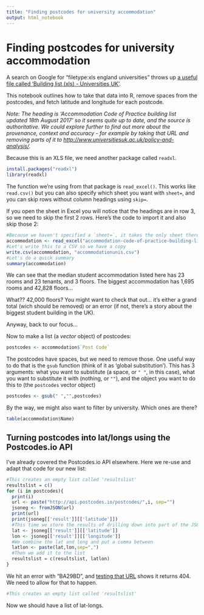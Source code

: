 ```yaml
---
title: "Finding postcodes for university accommodation"
output: html_notebook
---
```


# Finding postcodes for university accommodation

A search on Google for "filetype:xls england universities" throws up [a useful file called 'Building list (xls) - Universities UK'](http://www.universitiesuk.ac.uk/policy-and-analysis/Documents/accommodation-code-of-practice-building-list.xls). 

This notebook outlines how to take that data into R, remove spaces from the postcodes, and fetch latitude and longitude for each postcode.

*Note: The heading is 'Accommodation Code of Practice building list updated 18th August 2017' so it seems quite up to date, and the source is authoritative. We could explore further to find out more about the provenance, context and accuracy - for example by taking that URL and removing parts of it to [http://www.universitiesuk.ac.uk/policy-and-analysis/](http://www.universitiesuk.ac.uk/policy-and-analysis/).*

Because this is an XLS file, we need another package called `readxl`.

```r
install.packages("readxl")
library(readxl)
```

The function we're using from that package is `read_excel()`. This works like `read.csv()` but you can also specify which sheet you want with `sheet=`, and you can skip rows without column headings using `skip=`.

If you open the sheet in Excel you will notice that the headings are in row 3, so we need to skip the first 2 rows. Here's the code to import it and also skip those 2: 

```r
#Because we haven't specified a `sheet=`, it takes the only sheet there is. But we could specify that too.
accommodation <- read_excel("accommodation-code-of-practice-building-list.xls", skip = 2)
#Let's write this to a CSV so we have a copy
write.csv(accommodation, "accommodationunis.csv")
#Let's do a quick summary
summary(accommodation)
```

We can see that the median student accommodation listed here has 23 rooms and 23 tenants, and 3 floors. The biggest accommodation has 1,695 rooms and 42,828 floors...

What?? 42,000 floors? You might want to check that out... it's either a grand total (wich should be removed) or an error (if not, there's a story about the biggest student building in the UK).

Anyway, back to our focus...

Now to make a list (a *vector* object) of postcodes:

```r
postcodes <- accommodation$`Post Code`
```

The postcodes have spaces, but we need to remove those. One useful way to do that is the `gsub` function (think of it as 'global substitution'). This has 3 arguments: what you want to substitute (a space, or `" "`, in this case), what you want to substitute it with (nothing, or `""`), and the object you want to do this to (the `postcodes` vector object)

```r
postcodes <- gsub(" ","",postcodes)
```

By the way, we might also want to filter by university. Which ones are there?

```r
table(accommodation$Name)
```


## Turning postcodes into lat/longs using the Postcodes.io API

I've already covered the Postcodes.io API elsewhere. Here we re-use and adapt that code for our new list:

```r
#This creates an empty list called 'resultslist'
resultslist = c()
for (i in postcodes){
  print(i)
  url <- paste("http://api.postcodes.io/postcodes/",i, sep="")
  jsoneg <- fromJSON(url)
  print(url)
  print(jsoneg[['result']][['latitude']])
  #This time we store the results of drilling down into part of the JSON
  lat <- jsoneg[['result']][['latitude']]
  lon <- jsoneg[['result']][['longitude']]
  #We combine the lat and long and put a comma between
  latlon <- paste(lat,lon,sep=",")
  #Then we add it to the list
  resultslist = c(resultslist, latlon)
}
```

We hit an error with "BA29BD", and [testing that URL](http://api.postcodes.io/postcodes/BA29BD) shows it returns 404. We need to allow for that to happen.

```r
#This creates an empty list called 'resultslist'

```


Now we should have a list of lat-longs.




